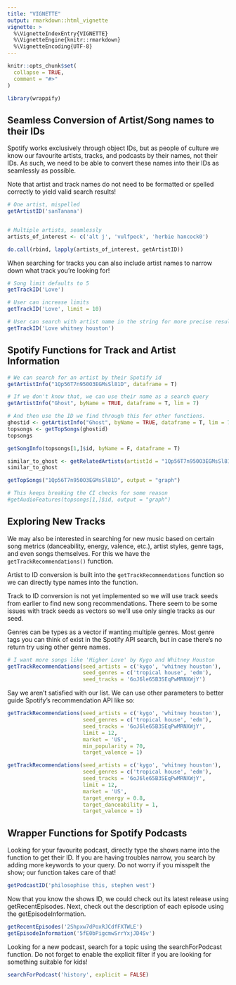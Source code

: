```yaml
---
title: "VIGNETTE"
output: rmarkdown::html_vignette
vignette: >
  %\VignetteIndexEntry{VIGNETTE}
  %\VignetteEngine{knitr::rmarkdown}
  %\VignetteEncoding{UTF-8}
---
```


```r
knitr::opts_chunk$set(
  collapse = TRUE,
  comment = "#>"
)
```

```r
library(wrappify)
```

## Seamless Conversion of Artist/Song names to their IDs

Spotify works exclusively through object IDs, but as people of culture we know
our favourite artists, tracks, and podcasts by their names, not their IDs. As such, we
need to be able to convert these names into their IDs as seamlessly as possible.

Note that artist and track names do not need to be formatted or spelled correctly to
yield valid search results!

```r
# One artist, mispelled
getArtistID('sanTanana')


# Multiple artists, seamlessly
artists_of_interest <- c('alt j', 'vulfpeck', 'herbie hancock0')

do.call(rbind, lapply(artists_of_interest, getArtistID))
```

When searching for tracks you can also include artist names to narrow down
what track you're looking for!
```r
# Song limit defaults to 5
getTrackID('Love')

# User can increase limits
getTrackID('Love', limit = 10)

# User can search with artist name in the string for more precise results
getTrackID('Love whitney houston')
```


## Spotify Functions for Track and Artist Information

```r
# We can search for an artist by their Spotify id
getArtistInfo("1Qp56T7n950O3EGMsSl81D", dataframe = T)
```

```r
# If we don't know that, we can use their name as a search query
getArtistInfo("Ghost", byName = TRUE, dataframe = T, lim = 7)

```

```r
# And then use the ID we find through this for other functions.
ghostid <- getArtistInfo("Ghost", byName = TRUE, dataframe = T, lim = 7)[2,]$id
topsongs <- getTopSongs(ghostid)
topsongs
```

```r
getSongInfo(topsongs[1,]$id, byName = F, dataframe = T)
```

```r
similar_to_ghost <- getRelatedArtists(artistId = "1Qp56T7n950O3EGMsSl81D", dataframe = TRUE)
similar_to_ghost
```

```r
getTopSongs("1Qp56T7n950O3EGMsSl81D", output = "graph")
```

```r
# This keeps breaking the CI checks for some reason
#getAudioFeatures(topsongs[1,]$id, output = "graph")
```




## Exploring New Tracks

We may also be interested in searching for new music based on certain song metrics (danceability, energy, valence, etc.), artist styles, genre tags, and even songs themselves. For this we have the `getTrackRecommendations()` function.

Artist to ID conversion is built into the `getTrackRecommendations` function
so we can directly type names into the function.

Track to ID conversion is not yet implemented so we will use track seeds from
earlier to find new song recommendations. There seem to be some issues with
track seeds as vectors so we'll use only single tracks as our seed.

Genres can be types as a vector if wanting multiple genres. Most genre tags you
can think of exist in the Spotify API search, but in case there's no return
try using other genre names.

```r
# I want more songs like 'Higher Love' by Kygo and Whitney Houston
getTrackRecommendations(seed_artists = c('kygo', 'whitney houston'),
                        seed_genres = c('tropical house', 'edm'),
                        seed_tracks = '6oJ6le65B3SEqPwMRNXWjY')
```

Say we aren't satisfied with our list. We can use other parameters to better
guide Spotify's recommendation API like so:
```r
getTrackRecommendations(seed_artists = c('kygo', 'whitney houston'),
                        seed_genres = c('tropical house', 'edm'),
                        seed_tracks = '6oJ6le65B3SEqPwMRNXWjY',
                        limit = 12,
                        market = 'US',
                        min_popularity = 70,
                        target_valence = 1)
```

```r
getTrackRecommendations(seed_artists = c('kygo', 'whitney houston'),
                        seed_genres = c('tropical house', 'edm'),
                        seed_tracks = '6oJ6le65B3SEqPwMRNXWjY',
                        limit = 12,
                        market = 'US',
                        target_energy = 0.8,
                        target_danceability = 1,
                        target_valence = 1)
```

## Wrapper Functions for Spotify Podcasts

Looking for your favourite podcast, directly type the shows name into the function to get their ID. If you are having troubles narrow, you search by adding more keywords to your query. Do not worry if you misspelt the show; our function takes care of that!

```r
getPodcastID('philosophise this, stephen west')
```

Now that you know the shows ID, we could check out its latest release using getRecentEpisodes. Next, check out the description of each episode using the getEpisodeInformation.

```r
getRecentEpisodes('2Shpxw7dPoxRJCdfFXTWLE')
getEpisodeInformation('5fE0bPigcmwSrrYxjJD4Sv')
```

Looking for a new podcast, search for a topic using the searchForPodcast function. Do not forget to enable the explicit filter if you are looking for something suitable for kids!

```r
searchForPodcast('history', explicit = FALSE)
```

